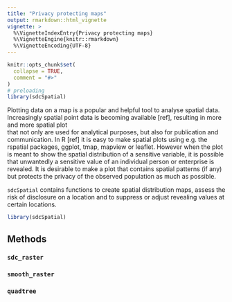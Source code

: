 ```yaml
---
title: "Privacy protecting maps"
output: rmarkdown::html_vignette
vignette: >
  %\VignetteIndexEntry{Privacy protecting maps}
  %\VignetteEngine{knitr::rmarkdown}
  %\VignetteEncoding{UTF-8}
---
```


```r
knitr::opts_chunk$set(
  collapse = TRUE,
  comment = "#>"
)
# preloading
library(sdcSpatial)
```
Plotting data on a map is a popular and helpful tool to analyse spatial data. Increasingly spatial point
data is becoming available [ref], resulting in more and more spatial plot  
that not only are used for analytical purposes, but also for publication and communication. 
In R [ref] it is easy to make spatial plots using e.g. the rspatial packages, ggplot, tmap, mapview or leaflet. However when the plot is meant to show the spatial distribution of a sensitive variable, it is possible that unwantedly a sensitive value of an individual person or enterprise is revealed. 
It is desirable to make a plot that contains spatial patterns (if any) but protects the privacy of the 
observed population as much as possible.

`sdcSpatial` contains  functions to create spatial distribution maps, assess the risk of disclosure on a location and to suppress or adjust revealing values at certain locations.

```r
library(sdcSpatial)
```

## Methods

### `sdc_raster`

### `smooth_raster`

### `quadtree`
